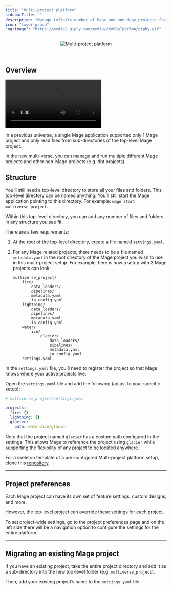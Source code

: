 ```yaml
---
title: "Multi-project platform"
sidebarTitle: ""
description: "Manage infinite number of Mage and non-Mage projects from a single running Mage application."
icon: "layer-group"
"og:image": "https://media2.giphy.com/media/zXmbOaTpbY6mA/giphy.gif"
---
```


<Frame>
    <p align="center">
    <img
        alt="Multi-project platform"
        src="https://media2.giphy.com/media/zXmbOaTpbY6mA/giphy.gif"
    />
    </p>
</Frame>

<br />

## Overview

<video
    controls
    className="w-full aspect-video"
    src="https://github.com/mage-ai/assets/blob/main/platform/multi-project-platform.mp4?raw=true">
</video>

In a previous universe, a single Mage application supported only 1 Mage project and only read
files from sub-directories of the top-level Mage project.

In the new multi-verse, you can manage and run multiple different Mage projects and other
non-Mage projects (e.g. dbt projects).

## Structure

You’ll still need a top-level directory to store all your files and folders.
This top-level directory can be named anything. You’ll still start the Mage application
pointing to this directory. For example: `mage start multiverse_project`.

Within this top-level directory, you can add any number of files and folders in any structure
you see fit.

There are a few requirements:

1. At the root of the top-level directory, create a file named `settings.yaml`.
1. For any Mage related projects, there needs to be a file named `metadata.yaml` in the root directory
    of the Mage project you wish to use in this multi-project setup. For example, here is how
    a setup with 3 Mage projects can look:

    ```
    mutliverse_project/
        fire/
            data_loaders/
            pipelines/
            metadata.yaml
            io_config.yaml
        lightning/
            data_loaders/
            pipelines/
            metadata.yaml
            io_config.yaml
        water/
            ice/
                glacier/
                    data_loaders/
                    pipelines/
                    metadata.yaml
                    io_config.yaml
        settings.yaml
    ```

In the `settings.yaml` file, you’ll need to register the project so that Mage knows where
your active projects live.

Open the `settings.yaml` file and add the following (adjust to your specific setup):

```yaml
# multiverse_project/settings.ymal

projects:
  fire: {}
  lightning: {}
  glacier:
    path: water/ice/glacier
```

Note that the project named `glacier` has a custom path configured in the settings.
This allows Mage to reference the project using `glacier` while supporting the flexibility of
any project to be located anywhere.

For a skeleton template of a pre-configured Multi-project platform setup, 
clone this [repository](https://github.com/mage-ai/platform_template). 

---

## Project preferences

Each Mage project can have its own set of feature settings, custom designs, and more.

However, the top-level project can override these settings for each project.

To set project-wide settings, go to the project preferences page and on the left side there will
be a navigation option to configure the settings for the entire platform.

---

## Migrating an existing Mage project

If you have an existing project, take the entire project directory and add it as a sub-directory
into the new top-level folder (e.g. `multiverse_project`).

Then, add your existing project’s name to the `settings.yaml` file.
